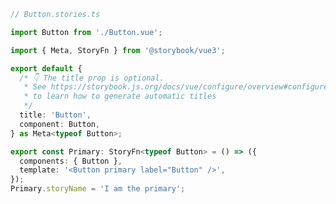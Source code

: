 ```ts
// Button.stories.ts

import Button from './Button.vue';

import { Meta, StoryFn } from '@storybook/vue3';

export default {
  /* 👇 The title prop is optional.
   * See https://storybook.js.org/docs/vue/configure/overview#configure-story-loading
   * to learn how to generate automatic titles
   */
  title: 'Button',
  component: Button,
} as Meta<typeof Button>;

export const Primary: StoryFn<typeof Button> = () => ({
  components: { Button },
  template: '<Button primary label="Button" />',
});
Primary.storyName = 'I am the primary';
```